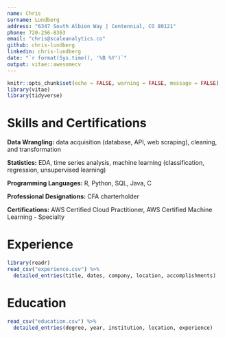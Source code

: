 ```yaml
---
name: Chris
surname: Lundberg
address: "6347 South Albion Way | Centennial, CO 80121"
phone: 720-256-8363
email: "chris@scaleanalytics.co"
github: chris-lundberg
linkedin: chris-lundberg
date: "`r format(Sys.time(), '%B %Y')`"
output: vitae::awesomecv
---
```


```r
knitr::opts_chunk$set(echo = FALSE, warning = FALSE, message = FALSE) 
library(vitae)
library(tidyverse)
```

# Skills and Certifications
**Data Wrangling:** data acquisition (database, API, web scraping), cleaning, and transformation 

**Statistics:** EDA, time series analysis, machine learning (classification, regression, unsupervised learning)

**Programming Languages:** R, Python, SQL, Java, C

**Professional Designations:** CFA charterholder

**Certifications:** AWS Certified Cloud Practitioner, AWS Certified Machine Learning - Specialty

# Experience

```r
library(readr)
read_csv("experience.csv") %>% 
  detailed_entries(title, dates, company, location, accomplishments)
```

# Education

```r
read_csv("education.csv") %>% 
  detailed_entries(degree, year, institution, location, experience)
```








